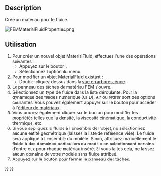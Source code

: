 <languages/>

{{Docnav/fr
|[[FEM_MaterialSolid/fr|Matériau pour solide]]
|[[FEM_MaterialMechanicalNonlinear/fr|Matériau mécanique non linéaire]]
|[[FEM_Workbench/fr|Atelier FEM]]
|IconL=FEM_MaterialSolid.svg
|IconR=FEM_MaterialMechanicalNonlinear.svg
|IconC=Workbench_FEM.svg
}}

{{GuiCommandContainer
|
{{GuiCommand/fr
|Name=FEM MaterialFluid
|Name/fr=FEM Matériau pour fluide
|MenuLocation=Modèle → Matériaux → Matériau pour fluide
|Workbenches=[[FEM_Workbench/fr|FEM]]
|SeeAlso=[[FEM_tutorial/fr|FEM Tutoriel]]
}}
{{GuiCommandFemInfo/fr
|Solvers=CalculiX, Elmer
}}
}}

==Description==

Crée un matériau pour le fluide.

[[File:FEMMaterialFluidProperties.png]]
{{Caption|Le panneau des tâches des matériaux FEM}}

<span id="Usage"></span>
==Utilisation==

<div class="mw-translate-fuzzy">
# Pour créer un nouvel objet MaterialFluid, effectuez l'une des opérations suivantes :
#* Appuyez sur le bouton {{Button|[[Image:FEM_MaterialFluid.svg|16px]] [[FEM_MaterialFluid/fr|Matériau pour fluide]]}}.
#* Sélectionnez l'option {{MenuCommand|Modèle → Matériaux → [[Image:FEM_MaterialFluid.svg|16px]] Matériau pour fluide}} du menu.
# Pour modifier un objet MaterialFluid existant :
#* Double-cliquez dessus dans la [[Tree_view/fr|vue en arborescence]].
# Le panneau des tâches de matériau FEM s'ouvre.
# Sélectionnez un type de fluide dans la liste déroulante. Pour la dynamique des fluides numérique (CFD), ''Air'' ou ''Water'' sont des options courantes. Vous pouvez également appuyer sur le bouton {{Button|Lancer l'éditeur}} pour accéder à l'[[Materials_Edit/fr|éditeur de matériaux]].
# Vous pouvez également cliquer sur le bouton {{Button|Utiliser ce panneau de tâches}} pour modifier les propriétés telles que la densité, la viscosité cinématique, la conductivité thermique, etc.
# Si vous appliquez le fluide à l'ensemble de l'objet, ne sélectionnez aucune entité géométrique (laissez la liste de référence vide). Le fluide sera appliqué à l'ensemble du modèle. Sinon, attribuez manuellement le fluide à des domaines particuliers du modèle en sélectionnant certains d'entre eux pour chaque matériau inséré. Si vous faites cela, ne laissez aucun domaine de votre modèle sans fluide attribué.
# Appuyez sur le bouton {{Button|Fermer}} pour fermer le panneau des tâches.
</div>


{{Docnav/fr
|[[FEM_MaterialSolid/fr|Matériau pour solide]]
|[[FEM_MaterialMechanicalNonlinear/fr|Matériau mécanique non linéaire]]
|[[FEM_Workbench/fr|Atelier FEM]]
|IconL=FEM_MaterialSolid.svg
|IconR=FEM_MaterialMechanicalNonlinear.svg
|IconC=Workbench_FEM.svg
}}

{{FEM Tools navi{{#translation:}}}}
{{Userdocnavi{{#translation:}}}}
{{clear}}